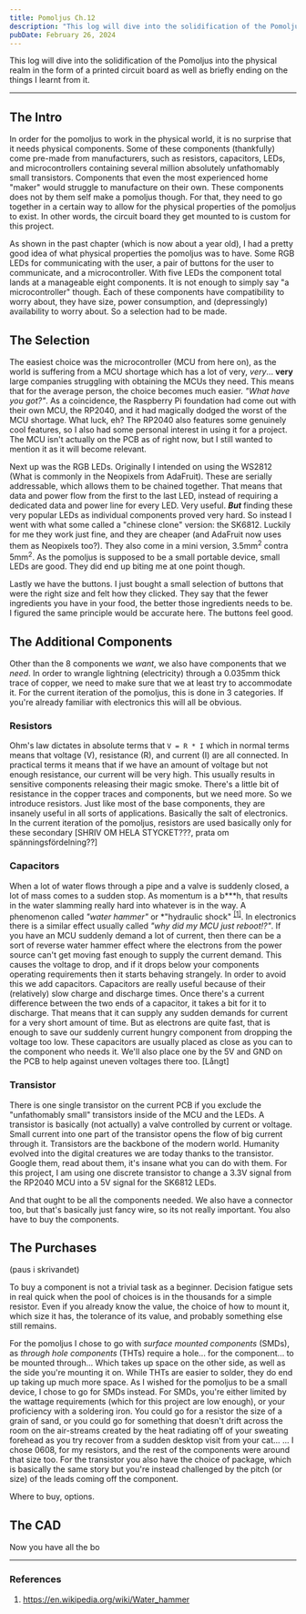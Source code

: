```yaml
---
title: Pomoljus Ch.12
description: "This log will dive into the solidification of the Pomoljus into the physical realm in the form of a printed circuit board as well as briefly ending on the things I learnt from it."
pubDate: February 26, 2024
---
```


This log will dive into the solidification of the Pomoljus into the physical realm in the form of a printed circuit board as well as briefly ending on the things I learnt from it. 

---

## The Intro

In order for the pomoljus to work in the physical world, it is no surprise that it needs physical components. Some of these components (thankfully) come pre-made from manufacturers, such as resistors, capacitors, LEDs, and microcontrollers containing several million absolutely unfathomably small transistors. Components that even the most experienced home "maker" would struggle to manufacture on their own. These components does not by them self make a pomoljus though. For that, they need to go together in a certain way to allow for the physical properties of the pomoljus to exist. In other words, the circuit board they get mounted to is custom for this project. 

As shown in the past chapter (which is now about a year old), I had a pretty good idea of what physical properties the pomoljus was to have. Some RGB LEDs for communicating with the user, a pair of buttons for the user to communicate, and a microcontroller. With five LEDs the component total lands at a manageable eight components. It is not enough to simply say "a microcontroller" though. Each of these components have compatibility to worry about, they have size, power consumption, and (depressingly) availability to worry about. So a selection had to be made.

## The Selection

The easiest choice was the microcontroller (MCU from here on), as the world is suffering from a MCU shortage which has a lot of very, *very*... **very** large companies struggling with obtaining the MCUs they need. This means that for the average person, the choice becomes much easier. *"What have you got?"*. As a coincidence, the Raspberry Pi foundation had come out with their own MCU, the RP2040, and it had magically dodged the worst of the MCU shortage. What luck, eh? The RP2040 also features some genuinely cool features, so I also had some personal interest in using it for a project. The MCU isn't actually on the PCB as of right now, but I still wanted to mention it as it will become relevant.

Next up was the RGB LEDs. Originally I intended on using the WS2812 (What is commonly in the Neopixels from AdaFruit). These are serially addressable, which allows them to be chained together. That means that data and power flow from the first to the last LED, instead of requiring a dedicated data and power line for every LED. Very useful. ***But*** finding these very popular LEDs as individual components proved very hard. So instead I went with what some called a "chinese clone" version: the SK6812. Luckily for me they work just fine, and they are cheaper (and AdaFruit now uses them as Neopixels too?). They also come in a mini version, 3.5mm<sup>2</sup> contra 5mm<sup>2</sup>. As the pomoljus is supposed to be a small portable device, small LEDs are good. They did end up biting me at one point though.

Lastly we have the buttons. I just bought a small selection of buttons that were the right size and felt how they clicked. They say that the fewer ingredients you have in your food, the better those ingredients needs to be. I figured the same principle would be accurate here. The buttons feel good.

## The Additional Components

Other than the 8 components we *want*, we also have components that we *need*. In order to wrangle lightning (electricity) through a 0.035mm thick trace of copper, we need to make sure that we at least try to accommodate it. For the current iteration of the pomoljus, this is done in 3 categories. If you're already familiar with electronics this will all be obvious.

### Resistors
Ohm's law dictates in absolute terms that ``V = R * I`` which in normal terms means that voltage (V), resistance (R), and current (I) are all connected. In practical terms it means that if we have an amount of voltage but not enough resistance, our current will be very high. This usually results in sensitive components releasing their magic smoke. There's a little bit of resistance in the copper traces and components, but we need more. So we introduce resistors. Just like most of the base components, they are insanely useful in all sorts of applications. Basically the salt of electronics. In the current iteration of the pomoljus, resistors are used basically only for these secondary [SHRIV OM HELA STYCKET???, prata om spänningsfördelning??]

### Capacitors

When a lot of water flows through a pipe and a valve is suddenly closed, a lot of mass comes to a sudden stop. As momentum is a b\*\*\*h, that results in the water slamming really hard into whatever is in the way. A phenomenon called *"water hammer"* or *"hydraulic shock" <sup>[\[1\]](#references)</sup>. In electronics there is a similar effect usually called *"why did my MCU just reboot!?"*. If you have an MCU suddenly demand a lot of current, then there can be a sort of reverse water hammer effect where the electrons from the power source can't get moving fast enough to supply the current demand. This causes the voltage to drop, and if it drops below your components operating requirements then it starts behaving strangely. In order to avoid this we add capacitors. Capacitors are really useful because of their (relatively) slow charge and discharge times. Once there's a current difference between the two ends of a capacitor, it takes a bit for it to discharge. That means that it can supply any sudden demands for current for a very short amount of time. But as electrons are quite fast, that is enough to save our suddenly current hungry component from dropping the voltage too low. These capacitors are usually placed as close as you can to the component who needs it. We'll also place one by the 5V and GND on the PCB to help against uneven voltages there too. [Långt]

### Transistor

There is one single transistor on the current PCB if you exclude the "unfathomably small" transistors inside of the MCU and the LEDs. A transistor is basically (not actually) a valve controlled by current or voltage. Small current into one part of the transistor opens the flow of big current through it. Transistors are the backbone of the modern world. Humanity evolved into the digital creatures we are today thanks to the transistor. Google them, read about them, it's insane what you can do with them. For this project, I am using one discrete transistor to change a 3.3V signal from the RP2040 MCU into a 5V signal for the SK6812 LEDs. 

And that ought to be all the components needed. We also have a connector too, but that's basically just fancy wire, so its not really important. You also have to buy the components.

## The Purchases

(paus i skrivandet)

To buy a component is not a trivial task as a beginner. Decision fatigue sets in real quick when the pool of choices is in the thousands for a simple resistor. Even if you already know the value, the choice of how to mount it, which size it has, the tolerance of its value, and probably something else still remains.

For the pomoljus I chose to go with *surface mounted components* (SMDs), as *through hole components* (THTs) require a hole... for the component... to be mounted through... Which takes up space on the other side, as well as the side you're mounting it on. While THTs are easier to solder, they do end up taking up much more space. As I wished for the pomoljus to be a small device, I chose to go for SMDs instead. For SMDs, you're either limited by the wattage requirements (which for this project are low enough), or your proficiency with a soldering iron. You could go for a resistor the size of a grain of sand, or you could go for something that doesn't drift across the room on the air-streams created by the heat radiating off of your sweating forehead as you try recover from a sudden desktop visit from your cat... ... I chose 0608, for my resistors, and the rest of the components were around that size too. For the transistor you also have the choice of package, which is basically the same story but you're instead challenged by the pitch (or size) of the leads coming off the component. 

Where to buy, options. 

## The CAD

Now you have all the bo


---

### References
1. https://en.wikipedia.org/wiki/Water_hammer